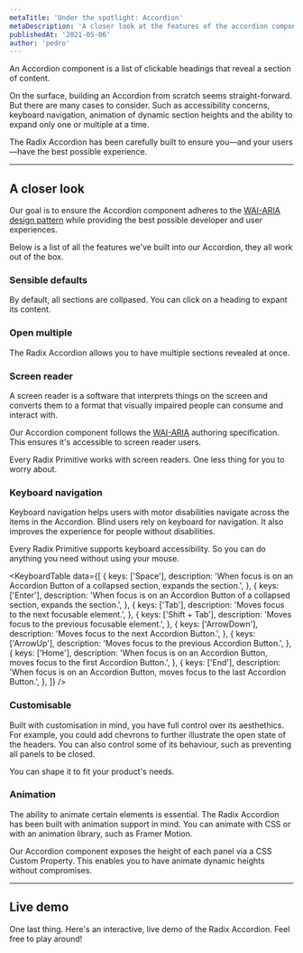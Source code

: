 ```yaml
---
metaTitle: 'Under the spotlight: Accordion'
metaDescription: 'A closer look at the features of the accordion component.'
publishedAt: '2021-05-06'
author: 'pedro'
---
```


An Accordion component is a list of clickable headings that reveal a section of content.

On the surface, building an Accordion from scratch seems straight-forward. But there are many cases to consider. Such as accessibility concerns, keyboard navigation, animation of dynamic section heights and the ability to expand only one or multiple at a time.

The Radix Accordion has been carefully built to ensure you—and your users—have the best possible experience.

---

## A closer look

Our goal is to ensure the Accordion component adheres to the [WAI-ARIA design pattern](https://www.w3.org/TR/wai-aria-practices-1.2/#accordion) while providing the best possible developer and user experiences.

Below is a list of all the features we've built into our Accordion, they all work out of the box.

### Sensible defaults

By default, all sections are collpased. You can click on a heading to expant its content.

<VideoPlaceholder />

### Open multiple

The Radix Accordion allows you to have multiple sections revealed at once.

<VideoPlaceholder />

### Screen reader

A screen reader is a software that interprets things on the screen and converts them to a format that visually impaired people can consume and interact with.

Our Accordion component follows the [WAI-ARIA](https://www.w3.org/TR/wai-aria-practices-1.2/#accordion) authoring specification. This ensures it's accessible to screen reader users.

Every Radix Primitive works with screen readers. One less thing for you to worry about.

<VideoPlaceholder />

### Keyboard navigation

Keyboard navigation helps users with motor disabilities navigate across the items in the Accordion. Blind users rely on keyboard for navigation. It also improves the experience for people without disabilities.

Every Radix Primitive supports keyboard accessibility. So you can do anything you need without using your mouse.

<KeyboardTable
  data={[
    {
      keys: ['Space'],
      description:
        'When focus is on an Accordion Button of a collapsed section, expands the section.',
    },
    {
      keys: ['Enter'],
      description:
        'When focus is on an Accordion Button of a collapsed section, expands the section.',
    },
    {
      keys: ['Tab'],
      description: 'Moves focus to the next focusable element.',
    },
    {
      keys: ['Shift + Tab'],
      description: 'Moves focus to the previous focusable element.',
    },
    {
      keys: ['ArrowDown'],
      description: 'Moves focus to the next Accordion Button.',
    },
    {
      keys: ['ArrowUp'],
      description: 'Moves focus to the previous Accordion Button.',
    },
    {
      keys: ['Home'],
      description:
        'When focus is on an Accordion Button, moves focus to the first Accordion Button.',
    },
    {
      keys: ['End'],
      description:
        'When focus is on an Accordion Button, moves focus to the last Accordion Button.',
    },
  ]}
/>

<VideoPlaceholder />

### Customisable

Built with customisation in mind, you have full control over its aesthethics. For example, you could add chevrons to further illustrate the open state of the headers. You can also control some of its behaviour, such as preventing all panels to be closed.

You can shape it to fit your product's needs.

<VideoPlaceholder />

### Animation

The ability to animate certain elements is essential. The Radix Accordion has been built with animation support in mind. You can animate with CSS or with an animation library, such as Framer Motion.

Our Accordion component exposes the height of each panel via a CSS Custom Property. This enables you to have animate dynamic heights without compromises.

<VideoPlaceholder />

---

## Live demo

One last thing. Here's an interactive, live demo of the Radix Accordion. Feel free to play around!

<AccordionDemo />
